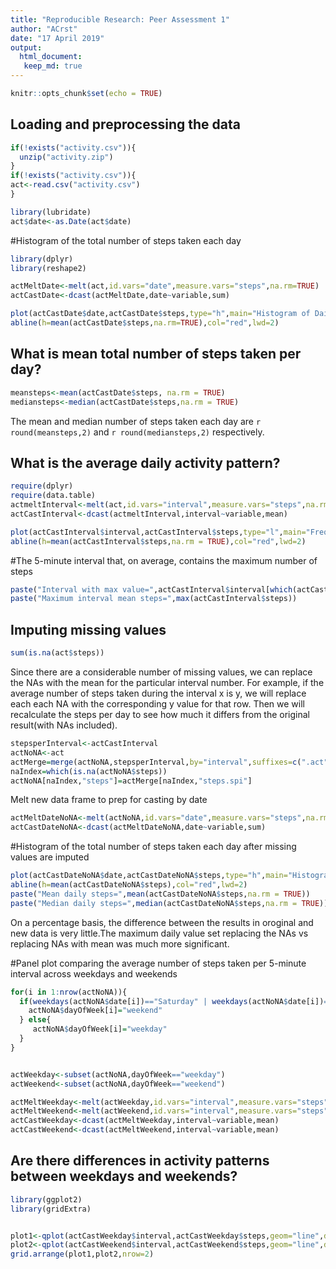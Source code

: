 ```yaml
---
title: "Reproducible Research: Peer Assessment 1"
author: "ACrst"
date: "17 April 2019"
output:  
  html_document:
   keep_md: true
---
```


```r
knitr::opts_chunk$set(echo = TRUE)
```

## Loading and preprocessing the data

```r
if(!exists("activity.csv")){
  unzip("activity.zip")
}
if(!exists("activity.csv")){
act<-read.csv("activity.csv")
}

library(lubridate)
act$date<-as.Date(act$date)
```
#Histogram of the total number of steps taken each day
```r
library(dplyr)
library(reshape2)

actMeltDate<-melt(act,id.vars="date",measure.vars="steps",na.rm=TRUE)
actCastDate<-dcast(actMeltDate,date~variable,sum)
```
```r

plot(actCastDate$date,actCastDate$steps,type="h",main="Histogram of Daily steps",xlab="Date",ylab="Steps per day",col="green",lwd=8)
abline(h=mean(actCastDate$steps,na.rm=TRUE),col="red",lwd=2)

```

## What is mean total number of steps taken per day?
```r
meansteps<-mean(actCastDate$steps, na.rm = TRUE)
mediansteps<-median(actCastDate$steps,na.rm = TRUE)

```
The mean and median number of steps taken each day are `r round(meansteps,2)` and `r round(mediansteps,2)` respectively.

## What is the average daily activity pattern?

```r
require(dplyr)
require(data.table)
actmeltInterval<-melt(act,id.vars="interval",measure.vars="steps",na.rm=TRUE)
actCastInterval<-dcast(actmeltInterval,interval~variable,mean)
```
```r

plot(actCastInterval$interval,actCastInterval$steps,type="l",main="Frequency of steps taken at each interval",xlab="Interval ID", ylab="Steps",col="blue",lwd=2)
abline(h=mean(actCastInterval$steps,na.rm = TRUE),col="red",lwd=2)
```
#The 5-minute interval that, on average, contains the maximum number of steps
```r


paste("Interval with max value=",actCastInterval$interval[which(actCastInterval$steps==max(actCastInterval$steps))])
paste("Maximum interval mean steps=",max(actCastInterval$steps))
```


## Imputing missing values
```r
sum(is.na(act$steps))

```
Since there are a considerable number of missing values, we can replace the NAs with the mean for the particular interval number. For example, if the average number of steps taken during the interval x is y, we will replace each each NA with the corresponding y value for that row. Then we will recalculate the steps per day to see how much it differs  from the original result(with NAs included).

```r
stepsperInterval<-actCastInterval
actNoNA<-act
actMerge=merge(actNoNA,stepsperInterval,by="interval",suffixes=c(".act",".spi"))
naIndex=which(is.na(actNoNA$steps))
actNoNA[naIndex,"steps"]=actMerge[naIndex,"steps.spi"]


```
Melt new data frame to prep for casting by date
```r
actMeltDateNoNA<-melt(actNoNA,id.vars="date",measure.vars="steps",na.rm=FALSE)
actCastDateNoNA<-dcast(actMeltDateNoNA,date~variable,sum)

```
#Histogram of the total number of steps taken each day after missing values are imputed

```r

plot(actCastDateNoNA$date,actCastDateNoNA$steps,type="h",main="Histogram of Daily steps (Imputed NA values)",xlab="Date",ylab="Steps",col="gray",lwd=8)
abline(h=mean(actCastDateNoNA$steps),col="red",lwd=2)
paste("Mean daily steps=",mean(actCastDateNoNA$steps,na.rm = TRUE))
paste("Median daily steps=",median(actCastDateNoNA$steps,na.rm = TRUE))

```
On a percentage basis, the difference between the results in oroginal and new data is very little.The maximum daily value set replacing the NAs vs replacing NAs with mean was much more significant.

#Panel plot comparing the average number of steps taken per 5-minute interval across weekdays and weekends

```r
for(i in 1:nrow(actNoNA)){
  if(weekdays(actNoNA$date[i])=="Saturday" | weekdays(actNoNA$date[i])=="Sunday"){
    actNoNA$dayOfWeek[i]="weekend"
  } else{
     actNoNA$dayOfWeek[i]="weekday"
  }
}


actWeekday<-subset(actNoNA,dayOfWeek=="weekday")
actWeekend<-subset(actNoNA,dayOfWeek=="weekend")

actMeltWeekday<-melt(actWeekday,id.vars="interval",measure.vars="steps")
actMeltWeekend<-melt(actWeekend,id.vars="interval",measure.vars="steps")
actCastWeekday<-dcast(actMeltWeekday,interval~variable,mean)
actCastWeekend<-dcast(actMeltWeekend,interval~variable,mean)
```



## Are there differences in activity patterns between weekdays and weekends?
```r
library(ggplot2)
library(gridExtra)


plot1<-qplot(actCastWeekday$interval,actCastWeekday$steps,geom="line",data=actCastWeekday,type="bar",main="Steps by Interval-Weekday",xlab="Interval ID", ylab="Number of Steps")
plot2<-qplot(actCastWeekend$interval,actCastWeekend$steps,geom="line",data=actCastWeekend,type="bar",main="Steps by Interval-Weekend",xlab="Interval ID", ylab="Number of Steps")
grid.arrange(plot1,plot2,nrow=2)

```